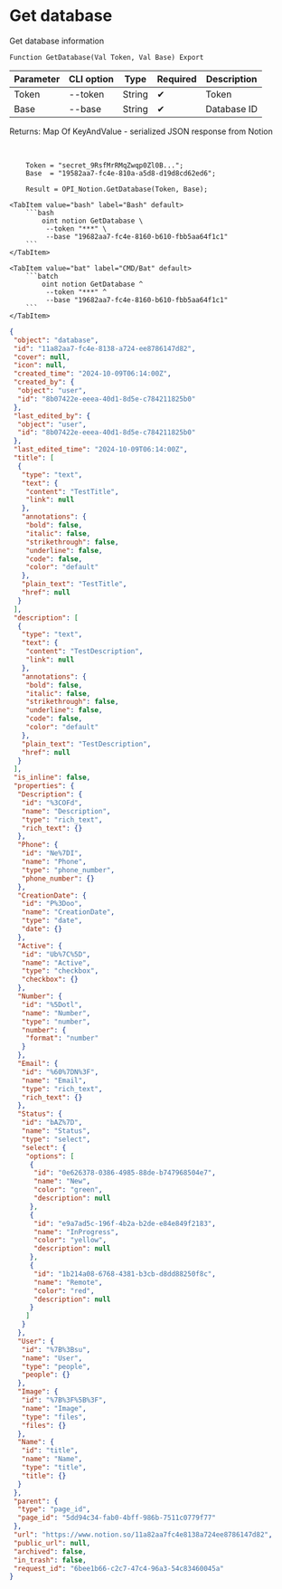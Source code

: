﻿---
sidebar_position: 2
---


# Get database
 Get database information



`Function GetDatabase(Val Token, Val Base) Export`

  | Parameter | CLI option | Type | Required | Description |
  |-|-|-|-|-|
  | Token | --token | String | &#x2714; | Token |
  | Base | --base | String | &#x2714; | Database ID |

  
  Returns:  Map Of KeyAndValue - serialized JSON response from Notion

<br/>




```bsl title="1C:Enterprise/OneScript code example"
    Token = "secret_9RsfMrRMqZwqp0Zl0B...";
    Base  = "19582aa7-fc4e-810a-a5d8-d19d8cd62ed6";

    Result = OPI_Notion.GetDatabase(Token, Base);
```
 

 <Tabs>
  
    <TabItem value="bash" label="Bash" default>
        ```bash
            oint notion GetDatabase \
             --token "***" \
             --base "19682aa7-fc4e-8160-b610-fbb5aa64f1c1"
        ```
    </TabItem>
  
    <TabItem value="bat" label="CMD/Bat" default>
        ```batch
            oint notion GetDatabase ^
             --token "***" ^
             --base "19682aa7-fc4e-8160-b610-fbb5aa64f1c1"
        ```
    </TabItem>
</Tabs>


```json title="Result"
{
 "object": "database",
 "id": "11a82aa7-fc4e-8138-a724-ee8786147d82",
 "cover": null,
 "icon": null,
 "created_time": "2024-10-09T06:14:00Z",
 "created_by": {
  "object": "user",
  "id": "8b07422e-eeea-40d1-8d5e-c784211825b0"
 },
 "last_edited_by": {
  "object": "user",
  "id": "8b07422e-eeea-40d1-8d5e-c784211825b0"
 },
 "last_edited_time": "2024-10-09T06:14:00Z",
 "title": [
  {
   "type": "text",
   "text": {
    "content": "TestTitle",
    "link": null
   },
   "annotations": {
    "bold": false,
    "italic": false,
    "strikethrough": false,
    "underline": false,
    "code": false,
    "color": "default"
   },
   "plain_text": "TestTitle",
   "href": null
  }
 ],
 "description": [
  {
   "type": "text",
   "text": {
    "content": "TestDescription",
    "link": null
   },
   "annotations": {
    "bold": false,
    "italic": false,
    "strikethrough": false,
    "underline": false,
    "code": false,
    "color": "default"
   },
   "plain_text": "TestDescription",
   "href": null
  }
 ],
 "is_inline": false,
 "properties": {
  "Description": {
   "id": "%3COFd",
   "name": "Description",
   "type": "rich_text",
   "rich_text": {}
  },
  "Phone": {
   "id": "Ne%7DI",
   "name": "Phone",
   "type": "phone_number",
   "phone_number": {}
  },
  "CreationDate": {
   "id": "P%3Doo",
   "name": "CreationDate",
   "type": "date",
   "date": {}
  },
  "Active": {
   "id": "Ub%7C%5D",
   "name": "Active",
   "type": "checkbox",
   "checkbox": {}
  },
  "Number": {
   "id": "%5Dotl",
   "name": "Number",
   "type": "number",
   "number": {
    "format": "number"
   }
  },
  "Email": {
   "id": "%60%7DN%3F",
   "name": "Email",
   "type": "rich_text",
   "rich_text": {}
  },
  "Status": {
   "id": "bAZ%7D",
   "name": "Status",
   "type": "select",
   "select": {
    "options": [
     {
      "id": "0e626378-0386-4985-88de-b747968504e7",
      "name": "New",
      "color": "green",
      "description": null
     },
     {
      "id": "e9a7ad5c-196f-4b2a-b2de-e84e849f2183",
      "name": "InProgress",
      "color": "yellow",
      "description": null
     },
     {
      "id": "1b214a08-6768-4381-b3cb-d8dd88250f8c",
      "name": "Remote",
      "color": "red",
      "description": null
     }
    ]
   }
  },
  "User": {
   "id": "%7B%3Bsu",
   "name": "User",
   "type": "people",
   "people": {}
  },
  "Image": {
   "id": "%7B%3F%5B%3F",
   "name": "Image",
   "type": "files",
   "files": {}
  },
  "Name": {
   "id": "title",
   "name": "Name",
   "type": "title",
   "title": {}
  }
 },
 "parent": {
  "type": "page_id",
  "page_id": "5dd94c34-fab0-4bff-986b-7511c0779f77"
 },
 "url": "https://www.notion.so/11a82aa7fc4e8138a724ee8786147d82",
 "public_url": null,
 "archived": false,
 "in_trash": false,
 "request_id": "6bee1b66-c2c7-47c4-96a3-54c83460045a"
}
```
